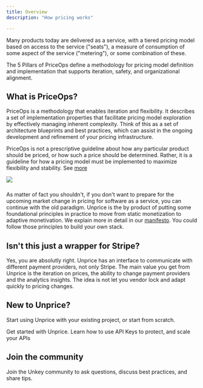 ```yaml
---
title: Overview
description: "How pricing works"

---
```


Many products today are delivered as a service, with a tiered pricing model based on access to the service ("seats"), a measure of consumption of some aspect of the service ("metering"), or some combination of these.

The 5 Pillars of PriceOps define a methodology for pricing model definition and implementation that supports iteration, safety, and organizational alignment.

## What is PriceOps?

PriceOps is a methodology that enables iteration and flexibility. It describes a set of implementation properties that facilitate pricing model exploration by effectively managing inherent complexity. Think of this as a set of architecture blueprints and best practices, which can assist in the ongoing development and refinement of your pricing infrastructure.

PriceOps is not a prescriptive guideline about how any particular product should be priced, or how such a price should be determined. Rather, it is a guideline for how a pricing model must be implemented to maximize flexibility and stability. See [more](https://priceops.org/)

<Frame caption="unprice overview">
  <img src="/images/unprice-overview.png"/>
</Frame>

###

As matter of fact you shouldn't, if you don't want to prepare for the upcoming market change in pricing for software as a service, you can continue with the old paradigm. Unprice is the by product of putting some foundational principles in practice to move from static monetization to adaptive monetivation. We explain more in detail in our [manifesto](https://unprice.dev/manifesto). You could follow those principles to build your own stack.

## Isn't this just a wrapper for Stripe?

Yes, you are absolutly right. Unprice has an interface to communicate with different payment providers, not only Stripe. The main value you get from Unprice is the iteration on prices, the ability to change payment providers and the analytics insights. The idea is not let you vendor lock and adapt quickly to pricing changes.


## New to Unprice?

Start using Unprice with your existing project, or start from scratch.

<CardGroup cols={2}>
  <Card
    title="Quickstart"
    icon="bolt-lightning"
    href="/quickstart/onboarding-plan"
  >
    Get started with Unprice.
  </Card>
  <Card
    title="Features"
    icon="list"
    href="/apis/introduction"
  >
    Learn how to use API Keys to protect, and scale your APIs
  </Card>
</CardGroup>


## Join the community

Join the Unkey community to ask questions, discuss best practices, and share tips.

<CardGroup cols={3}>
  <Card title="Discord" icon="discord" href="https://unprice.com/discord" />
  <Card
    title="GitHub"
    icon="github"
    href="https://github.com/jhonsfran1165/unprice"
  ></Card>
</CardGroup>